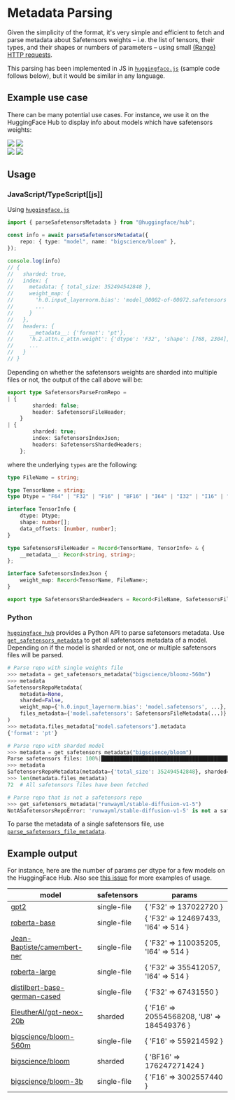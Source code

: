 # Metadata Parsing

Given the simplicity of the format, it's very simple and efficient to fetch and parse metadata about Safetensors weights – i.e. the list of tensors, their types, and their shapes or numbers of parameters – using small [(Range) HTTP requests](https://developer.mozilla.org/en-US/docs/Web/HTTP/Range_requests).

This parsing has been implemented in JS in [`huggingface.js`](https://huggingface.co/docs/huggingface.js/main/en/hub/modules#parsesafetensorsmetadata) (sample code follows below), but it would be similar in any language.

## Example use case

There can be many potential use cases. For instance, we use it on the HuggingFace Hub to display info about models which have safetensors weights:

<div class="flex justify-center">
    <img class="block dark:hidden" src="https://huggingface.co/datasets/huggingface/documentation-images/resolve/main/safetensors/model-page-light.png"/>
    <img class="hidden dark:block" src="https://huggingface.co/datasets/huggingface/documentation-images/resolve/main/safetensors/model-page-dark.png"/>
</div>

<div class="flex justify-center">
    <img class="block dark:hidden" src="https://huggingface.co/datasets/huggingface/documentation-images/resolve/main/safetensors/view-all-tensors-light.png"/>
    <img class="hidden dark:block" src="https://huggingface.co/datasets/huggingface/documentation-images/resolve/main/safetensors/view-all-tensors-dark.png"/>
</div>

## Usage

### JavaScript/TypeScript[[js]]

Using [`huggingface.js`](https://huggingface.co/docs/huggingface.js)

```ts
import { parseSafetensorsMetadata } from "@huggingface/hub";

const info = await parseSafetensorsMetadata({
	repo: { type: "model", name: "bigscience/bloom" },
});

console.log(info)
// {
//   sharded: true,
//   index: {
//     metadata: { total_size: 352494542848 },
//     weight_map: {
//       'h.0.input_layernorm.bias': 'model_00002-of-00072.safetensors',
//       ...
//     }
//   },
//   headers: {
//     __metadata__: {'format': 'pt'},
//     'h.2.attn.c_attn.weight': {'dtype': 'F32', 'shape': [768, 2304], 'data_offsets': [541012992, 548090880]},
//     ...
//   }
// }
```

Depending on whether the safetensors weights are sharded into multiple files or not, the output of the call above will be:

```ts
export type SafetensorsParseFromRepo =
| {
		sharded: false;
		header: SafetensorsFileHeader;
	}
| {
		sharded: true;
		index: SafetensorsIndexJson;
		headers: SafetensorsShardedHeaders;
	};
```

where the underlying `types` are the following:

```ts
type FileName = string;

type TensorName = string;
type Dtype = "F64" | "F32" | "F16" | "BF16" | "I64" | "I32" | "I16" | "I8" | "U8" | "BOOL";

interface TensorInfo {
	dtype: Dtype;
	shape: number[];
	data_offsets: [number, number];
}

type SafetensorsFileHeader = Record<TensorName, TensorInfo> & {
	__metadata__: Record<string, string>;
};

interface SafetensorsIndexJson {
	weight_map: Record<TensorName, FileName>;
}

export type SafetensorsShardedHeaders = Record<FileName, SafetensorsFileHeader>;

```

### Python

[`huggingface_hub`](https://huggingface.co/docs/huggingface_hub) provides a Python API to parse safetensors metadata.
Use [`get_safetensors_metadata`](https://huggingface.co/docs/huggingface_hub/package_reference/hf_api#huggingface_hub.HfApi.get_safetensors_metadata) to get all safetensors metadata of a model.
Depending on if the model is sharded or not, one or multiple safetensors files will be parsed.

```python
# Parse repo with single weights file
>>> metadata = get_safetensors_metadata("bigscience/bloomz-560m")
>>> metadata
SafetensorsRepoMetadata(
    metadata=None,
    sharded=False,
    weight_map={'h.0.input_layernorm.bias': 'model.safetensors', ...},
    files_metadata={'model.safetensors': SafetensorsFileMetadata(...)}
)
>>> metadata.files_metadata["model.safetensors"].metadata
{'format': 'pt'}

# Parse repo with sharded model
>>> metadata = get_safetensors_metadata("bigscience/bloom")
Parse safetensors files: 100%|██████████████████████████████████████████| 72/72 [00:12<00:00,  5.78it/s]
>>> metadata
SafetensorsRepoMetadata(metadata={'total_size': 352494542848}, sharded=True, weight_map={...}, files_metadata={...})
>>> len(metadata.files_metadata)
72  # All safetensors files have been fetched

# Parse repo that is not a safetensors repo
>>> get_safetensors_metadata("runwayml/stable-diffusion-v1-5")
NotASafetensorsRepoError: 'runwayml/stable-diffusion-v1-5' is not a safetensors repo. Couldn't find 'model.safetensors.index.json' or 'model.safetensors' files.
```

To parse the metadata of a single safetensors file, use [`parse_safetensors_file_metadata`](https://huggingface.co/docs/huggingface_hub/package_reference/hf_api#huggingface_hub.HfApi.parse_safetensors_file_metadata).


## Example output

For instance, here are the number of params per dtype for a few models on the HuggingFace Hub. Also see [this issue](https://github.com/huggingface/safetensors/issues/44) for more examples of usage.

model | safetensors | params
--- | --- | ---
[gpt2](https://huggingface.co/gpt2?show_tensors=true) | single-file | { 'F32' => 137022720 }
[roberta-base](https://huggingface.co/roberta-base?show_tensors=true) | single-file | { 'F32' => 124697433, 'I64' => 514 }
[Jean-Baptiste/camembert-ner](https://huggingface.co/Jean-Baptiste/camembert-ner?show_tensors=true) | single-file | { 'F32' => 110035205, 'I64' => 514 }
[roberta-large](https://huggingface.co/roberta-large?show_tensors=true) | single-file | { 'F32' => 355412057, 'I64' => 514 }
[distilbert-base-german-cased](https://huggingface.co/distilbert-base-german-cased?show_tensors=true) | single-file | { 'F32' => 67431550 }
[EleutherAI/gpt-neox-20b](https://huggingface.co/EleutherAI/gpt-neox-20b?show_tensors=true) | sharded | { 'F16' => 20554568208, 'U8' => 184549376 }
[bigscience/bloom-560m](https://huggingface.co/bigscience/bloom-560m?show_tensors=true) | single-file | { 'F16' => 559214592 }
[bigscience/bloom](https://huggingface.co/bigscience/bloom?show_tensors=true) | sharded | { 'BF16' => 176247271424 }
[bigscience/bloom-3b](https://huggingface.co/bigscience/bloom-3b?show_tensors=true) | single-file | { 'F16' => 3002557440 }
